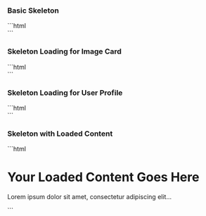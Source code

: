 
### Basic Skeleton
<BasicSkeleton />
```html
<div class="mx-auto max-w-3xl rounded-md bg-white p-8 shadow-md">
  <div class="animate-pulse space-y-4">
    <div class="h-4 rounded bg-gray-300"></div>
    <div class="h-6 w-3/4 rounded bg-gray-300"></div>
    <div class="h-6 w-1/2 rounded bg-gray-300"></div>
  </div>
</div>
```

### Skeleton Loading for Image Card
<SkeletonLoadingforImageCard />
```html
<div class="mx-auto max-w-md rounded-md bg-white p-6 shadow-md">
  <div class="animate-pulse">
    <div class="mb-4 h-40 rounded-md bg-gray-300"></div>
    <div class="h-4 w-2/3 bg-gray-300"></div>
  </div>
</div>
```

### Skeleton Loading for User Profile
<SkeletonLoadingforUserProfile />
```html
<div class="mx-auto max-w-md rounded-md bg-white p-6 shadow-md">
  <div class="flex animate-pulse items-center space-x-4">
    <div class="h-12 w-12 rounded-full bg-gray-300"></div>
    <div>
      <div class="mb-2 h-4 w-20 rounded bg-gray-300"></div>
      <div class="h-3 w-16 rounded bg-gray-300"></div>
    </div>
  </div>
</div>
```

### Skeleton with Loaded Content
<SkeletonwithLoadedContent />
```html
<div class="mx-auto max-w-3xl p-4">
  <!-- Skeleton Loading Section -->
  <div class="animate-pulse rounded-md bg-gray-200 p-6">
    <div class="mb-4 flex items-center">
      <div class="h-12 w-12 rounded-full bg-gray-300"></div>
      <div class="ml-4">
        <div class="h-4 w-20 rounded bg-gray-300"></div>
        <div class="mt-2 h-4 w-16 rounded bg-gray-300"></div>
      </div>
    </div>
    <div class="h-4 w-32 rounded bg-gray-300"></div>
    <div class="mt-2 h-4 w-56 rounded bg-gray-300"></div>
    <div class="mt-2 h-4 w-48 rounded bg-gray-300"></div>
  </div>

  <!-- Your Content Goes Here -->
  <div class="mt-8">
    <!-- Actual Content -->
    <h1 class="text-2xl font-bold">Your Loaded Content Goes Here</h1>
    <p class="text-gray-600">
      Lorem ipsum dolor sit amet, consectetur adipiscing elit...
    </p>
  </div>
</div>
```
